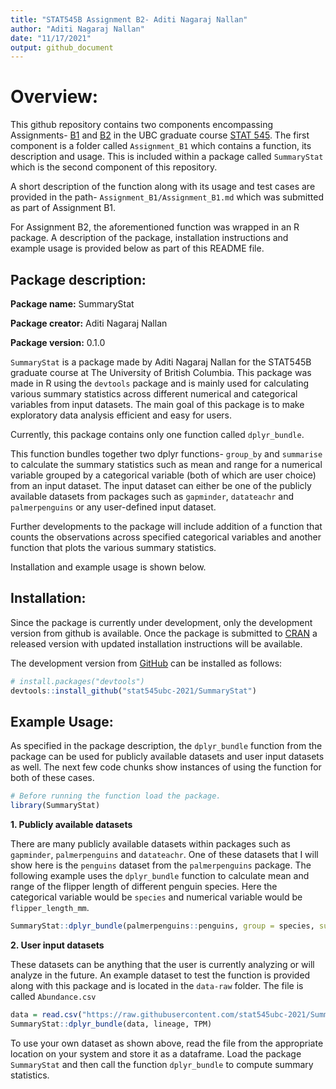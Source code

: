 ```yaml
---
title: "STAT545B Assignment B2- Aditi Nagaraj Nallan"
author: "Aditi Nagaraj Nallan"
date: "11/17/2021"
output: github_document
---
```


# Overview:

This github repository contains two components encompassing Assignments- [B1](https://stat545.stat.ubc.ca/assignments/assignment-b1/) and [B2](https://stat545.stat.ubc.ca/assignments/assignment-b2/) in the UBC graduate course [STAT 545](https://stat545.stat.ubc.ca/). The first component is a folder called ```Assignment_B1``` which contains a function, its description and usage. This is included within a package called ```SummaryStat``` which is the second component of this repository. 

A short description of the function along with its usage and test cases are provided in the path- ```Assignment_B1/Assignment_B1.md``` which was submitted as part of Assignment B1. 

For Assignment B2, the aforementioned function was wrapped in an R package. A description of the package, installation instructions and example usage is provided below as part of this README file. 

## Package description: 

**Package name:** SummaryStat

**Package creator:** Aditi Nagaraj Nallan

**Package version:** 0.1.0

```SummaryStat``` is a package made by Aditi Nagaraj Nallan for the STAT545B graduate course at The University of British Columbia. This package was made in R using the ```devtools``` package and is mainly used for calculating various summary statistics across different numerical and categorical variables from input datasets. The main goal of this package is to make exploratory data analysis efficient and easy for users. 

Currently, this package contains only one function called ```dplyr_bundle```. 

This function bundles together two dplyr functions- ```group_by``` and ```summarise``` to calculate the summary statistics such as mean and range for a numerical variable grouped by a categorical variable (both of which are user choice) from an input dataset. The input dataset can either be one of the publicly available datasets from packages such as ```gapminder```, ```datateachr``` and ```palmerpenguins``` or any user-defined input dataset. 

Further developments to the package will include addition of a function that counts the observations across specified categorical variables and another function that plots the various summary statistics. 

Installation and example usage is shown below. 

## Installation:

Since the package is currently under development, only the development version from github is available. Once the package is submitted to [CRAN](https://CRAN.R-project.org) a released version with updated installation instructions will be available. 

The development version from [GitHub](https://github.com/) can be installed as follows:

``` r
# install.packages("devtools")
devtools::install_github("stat545ubc-2021/SummaryStat")
```

## Example Usage:

As specified in the package description, the ```dplyr_bundle``` function from the package can be used for publicly available datasets and user input datasets as well. The next few code chunks show instances of using the function for both of these cases. 

```r
# Before running the function load the package.
library(SummaryStat)
```

**1. Publicly available datasets**

There are many publicly available datasets within packages such as ``gapminder``, ``palmerpenguins`` and ``datateachr``. One of these datasets that I will show here is the ``penguins`` dataset from the ``palmerpenguins`` package. The following example uses the ```dplyr_bundle``` function to calculate mean and range of the flipper length of different penguin species. Here the categorical variable would be ``species`` and numerical variable would be ``flipper_length_mm``. 

```r
SummaryStat::dplyr_bundle(palmerpenguins::penguins, group = species, summary = flipper_length_mm)
```

**2. User input datasets**

These datasets can be anything that the user is currently analyzing or will analyze in the future. An example dataset to test the function is provided along with this package and is located in the ``data-raw`` folder. The file is called ``Abundance.csv``

```r
data = read.csv("https://raw.githubusercontent.com/stat545ubc-2021/SummaryStat/main/data-raw/Abundance.csv", header = TRUE, sep = ",")
SummaryStat::dplyr_bundle(data, lineage, TPM)
```

To use your own dataset as shown above, read the file from the appropriate location on your system and store it as a dataframe. Load the package ``SummaryStat`` and then call the function ``dplyr_bundle`` to compute summary statistics.
